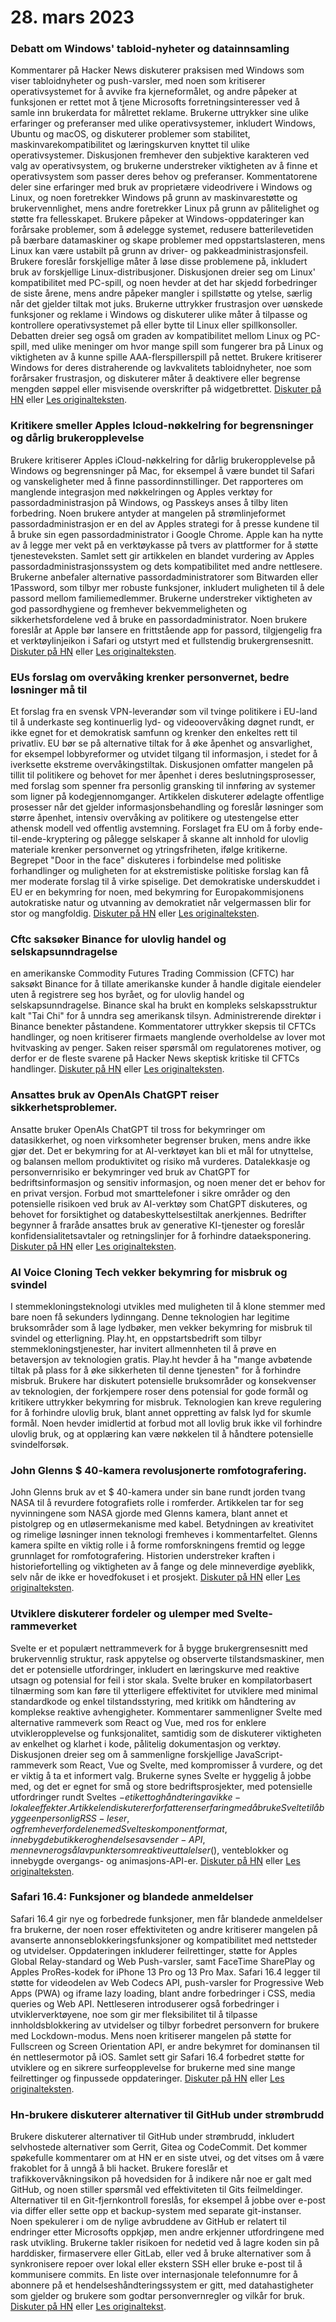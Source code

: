 

<CallToAction />

<Steps>

# 28. mars 2023

### Debatt om Windows' tabloid-nyheter og datainnsamling

Kommentarer på Hacker News diskuterer praksisen med Windows som viser tabloidnyheter og push-varsler, med noen som kritiserer operativsystemet for å avvike fra kjerneformålet, og andre påpeker at funksjonen er rettet mot å tjene Microsofts forretningsinteresser ved å samle inn brukerdata for målrettet reklame. Brukerne uttrykker sine ulike erfaringer og preferanser med ulike operativsystemer, inkludert Windows, Ubuntu og macOS, og diskuterer problemer som stabilitet, maskinvarekompatibilitet og læringskurven knyttet til ulike operativsystemer. Diskusjonen fremhever den subjektive karakteren ved valg av operativsystem, og brukerne understreker viktigheten av å finne et operativsystem som passer deres behov og preferanser. Kommentatorene deler sine erfaringer med bruk av proprietære videodrivere i Windows og Linux, og noen foretrekker Windows på grunn av maskinvarestøtte og brukervennlighet, mens andre foretrekker Linux på grunn av pålitelighet og støtte fra fellesskapet. Brukere påpeker at Windows-oppdateringer kan forårsake problemer, som å ødelegge systemet, redusere batterilevetiden på bærbare datamaskiner og skape problemer med oppstartslasteren, mens Linux kan være ustabilt på grunn av driver- og pakkeadministrasjonsfeil. Brukere foreslår forskjellige måter å løse disse problemene på, inkludert bruk av forskjellige Linux-distribusjoner. Diskusjonen dreier seg om Linux' kompatibilitet med PC-spill, og noen hevder at det har skjedd forbedringer de siste årene, mens andre påpeker mangler i spillstøtte og ytelse, særlig når det gjelder tiltak mot juks. Brukerne uttrykker frustrasjon over uønskede funksjoner og reklame i Windows og diskuterer ulike måter å tilpasse og kontrollere operativsystemet på eller bytte til Linux eller spillkonsoller. Debatten dreier seg også om graden av kompatibilitet mellom Linux og PC-spill, med ulike meninger om hvor mange spill som fungerer bra på Linux og viktigheten av å kunne spille AAA-flerspillerspill på nettet. Brukere kritiserer Windows for deres distraherende og lavkvalitets tabloidnyheter, noe som forårsaker frustrasjon, og diskuterer måter å deaktivere eller begrense mengden søppel eller misvisende overskrifter på widgetbrettet. [Diskuter på HN](http://news.ycombinator.com/item?id=35323121) eller [Les originalteksten](https://www.tomshardware.com/news/windows-keeps-feeding-tabloid-news).

### Kritikere smeller Apples Icloud-nøkkelring for begrensninger og dårlig brukeropplevelse

Brukere kritiserer Apples iCloud-nøkkelring for dårlig brukeropplevelse på Windows og begrensninger på Mac, for eksempel å være bundet til Safari og vanskeligheter med å finne passordinnstillinger. Det rapporteres om manglende integrasjon med nøkkelringen og Apples verktøy for passordadministrasjon på Windows, og Passkeys anses å tilby liten forbedring. Noen brukere antyder at mangelen på strømlinjeformet passordadministrasjon er en del av Apples strategi for å presse kundene til å bruke sin egen passordadministrator i Google Chrome. Apple kan ha nytte av å legge mer vekt på en verktøykasse på tvers av plattformer for å støtte tjenesteveksten. Samlet sett gir artikkelen en blandet vurdering av Apples passordadministrasjonssystem og dets kompatibilitet med andre nettlesere. Brukerne anbefaler alternative passordadministratorer som Bitwarden eller 1Password, som tilbyr mer robuste funksjoner, inkludert muligheten til å dele passord mellom familiemedlemmer. Brukerne understreker viktigheten av god passordhygiene og fremhever bekvemmeligheten og sikkerhetsfordelene ved å bruke en passordadministrator. Noen brukere foreslår at Apple bør lansere en frittstående app for passord, tilgjengelig fra et verktøylinjeikon i Safari og utstyrt med et fullstendig brukergrensesnitt. [Diskuter på HN](http://news.ycombinator.com/item?id=35329950) eller [Les originalteksten](https://cabel.com/2023/03/27/apple-passwords-deserve-an-app/).

### EUs forslag om overvåking krenker personvernet, bedre løsninger må til

Et forslag fra en svensk VPN-leverandør som vil tvinge politikere i EU-land til å underkaste seg kontinuerlig lyd- og videoovervåking døgnet rundt, er ikke egnet for et demokratisk samfunn og krenker den enkeltes rett til privatliv. EU bør se på alternative tiltak for å øke åpenhet og ansvarlighet, for eksempel lobbyreformer og utvidet tilgang til informasjon, i stedet for å iverksette ekstreme overvåkingstiltak. Diskusjonen omfatter mangelen på tillit til politikere og behovet for mer åpenhet i deres beslutningsprosesser, med forslag som spenner fra personlig gransking til innføring av systemer som ligner på kodegjennomganger. Artikkelen diskuterer ødelagte offentlige prosesser når det gjelder informasjonsbehandling og foreslår løsninger som større åpenhet, intensiv overvåking av politikere og utestengelse etter athensk modell ved offentlig avstemning. Forslaget fra EU om å forby ende-til-ende-kryptering og pålegge selskaper å skanne alt innhold for ulovlig materiale krenker personvernet og ytringsfriheten, ifølge kritikerne. Begrepet "Door in the face" diskuteres i forbindelse med politiske forhandlinger og muligheten for at ekstremistiske politiske forslag kan få mer moderate forslag til å virke spiselige. Det demokratiske underskuddet i EU er en bekymring for noen, med bekymring for Europakommisjonens autokratiske natur og utvanning av demokratiet når velgermassen blir for stor og mangfoldig. [Diskuter på HN](http://news.ycombinator.com/item?id=35321994) eller [Les originalteksten](https://mullvad.net/en/chatcontrol).

### Cftc saksøker Binance for ulovlig handel og selskapsunndragelse

en amerikanske Commodity Futures Trading Commission (CFTC) har saksøkt Binance for å tillate amerikanske kunder å handle digitale eiendeler uten å registrere seg hos byrået, og for ulovlig handel og selskapsunndragelse. Binance skal ha brukt en kompleks selskapsstruktur kalt "Tai Chi" for å unndra seg amerikansk tilsyn. Administrerende direktør i Binance benekter påstandene. Kommentatorer uttrykker skepsis til CFTCs handlinger, og noen kritiserer firmaets manglende overholdelse av lover mot hvitvasking av penger. Saken reiser spørsmål om regulatorenes motiver, og derfor er de fleste svarene på Hacker News skeptisk kritiske til CFTCs handlinger. [Diskuter på HN](http://news.ycombinator.com/item?id=35327996) eller [Les originalteksten](https://www.docdroid.net/60YAbCz/cftc-binance-pdf).

### Ansattes bruk av OpenAIs ChatGPT reiser sikkerhetsproblemer.

Ansatte bruker OpenAIs ChatGPT til tross for bekymringer om datasikkerhet, og noen virksomheter begrenser bruken, mens andre ikke gjør det. Det er bekymring for at AI-verktøyet kan bli et mål for utnyttelse, og balansen mellom produktivitet og risiko må vurderes. Datalekkasje og personvernrisiko er bekymringer ved bruk av ChatGPT for bedriftsinformasjon og sensitiv informasjon, og noen mener det er behov for en privat versjon. Forbud mot smarttelefoner i sikre områder og den potensielle risikoen ved bruk av AI-verktøy som ChatGPT diskuteres, og behovet for forsiktighet og databeskyttelsestiltak anerkjennes. Bedrifter begynner å fraråde ansattes bruk av generative KI-tjenester og foreslår konfidensialitetsavtaler og retningslinjer for å forhindre dataeksponering. [Diskuter på HN](http://news.ycombinator.com/item?id=35330438) eller [Les originalteksten](https://www.darkreading.com/risk/employees-feeding-sensitive-business-data-chatgpt-raising-security-fears).

### AI Voice Cloning Tech vekker bekymring for misbruk og svindel

I stemmekloningsteknologi utvikles med muligheten til å klone stemmer med bare noen få sekunders lydinngang. Denne teknologien har legitime bruksområder som å lage lydbøker, men vekker bekymring for misbruk til svindel og etterligning. Play.ht, en oppstartsbedrift som tilbyr stemmekloningstjenester, har invitert allmennheten til å prøve en betaversjon av teknologien gratis. Play.ht hevder å ha "mange avbøtende tiltak på plass for å øke sikkerheten til denne tjenesten" for å forhindre misbruk. Brukere har diskutert potensielle bruksområder og konsekvenser av teknologien, der forkjempere roser dens potensial for gode formål og kritikere uttrykker bekymring for misbruk. Teknologien kan kreve regulering for å forhindre ulovlig bruk, blant annet oppretting av falsk lyd for skumle formål. Noen hevder imidlertid at forbud mot all lovlig bruk ikke vil forhindre ulovlig bruk, og at opplæring kan være nøkkelen til å håndtere potensielle svindelforsøk.

### John Glenns $ 40-kamera revolusjonerte romfotografering.

John Glenns bruk av et $ 40-kamera under sin bane rundt jorden tvang NASA til å revurdere fotografiets rolle i romferder. Artikkelen tar for seg nyvinningene som NASA gjorde med Glenns kamera, blant annet et pistolgrep og en utløsermekanisme med kabel. Betydningen av kreativitet og rimelige løsninger innen teknologi fremheves i kommentarfeltet. Glenns kamera spilte en viktig rolle i å forme romforskningens fremtid og legge grunnlaget for romfotografering. Historien understreker kraften i historiefortelling og viktigheten av å fange og dele minneverdige øyeblikk, selv når de ikke er hovedfokuset i et prosjekt. [Diskuter på HN](http://news.ycombinator.com/item?id=35328368) eller [Les originalteksten](https://petapixel.com/2023/03/23/how-john-glenns-40-camera-forced-nasa-to-rethink-space-missions/).

### Utviklere diskuterer fordeler og ulemper med Svelte-rammeverket

Svelte er et populært nettrammeverk for å bygge brukergrensesnitt med brukervennlig struktur, rask appytelse og observerte tilstandsmaskiner, men det er potensielle utfordringer, inkludert en læringskurve med reaktive utsagn og potensial for feil i stor skala. Svelte bruker en kompilatorbasert tilnærming som kan føre til ytterligere effektivitet for utviklere med minimal standardkode og enkel tilstandsstyring, med kritikk om håndtering av komplekse reaktive avhengigheter. Kommentarer sammenligner Svelte med alternative rammeverk som React og Vue, med ros for enklere utvikleropplevelse og funksjonalitet, samtidig som de diskuterer viktigheten av enkelhet og klarhet i kode, pålitelig dokumentasjon og verktøy. Diskusjonen dreier seg om å sammenligne forskjellige JavaScript-rammeverk som React, Vue og Svelte, med kompromisser å vurdere, og det er viktig å ta et informert valg. Brukerne synes Svelte er hyggelig å jobbe med, og det er egnet for små og store bedriftsprosjekter, med potensielle utfordringer rundt Sveltes $-etikett og håndtering av ikke-lokale effekter. Artikkelen diskuterer forfatterens erfaring med å bruke Svelte til å bygge en personlig RSS-leser, og fremhever fordelene med Sveltes komponentformat, innebygde butikker og hendelsesavsender-API, men nevner også lavpunkter som reaktive uttalelser ($), venteblokker og innebygde overgangs- og animasjons-API-er. [Diskuter på HN](http://news.ycombinator.com/item?id=35324430) eller [Les originalteksten](https://tyhopp.com/notes/thoughts-on-svelte).

### Safari 16.4: Funksjoner og blandede anmeldelser

Safari 16.4 gir nye og forbedrede funksjoner, men får blandede anmeldelser fra brukerne, der noen roser effektiviteten og andre kritiserer mangelen på avanserte annonseblokkeringsfunksjoner og kompatibilitet med nettsteder og utvidelser. Oppdateringen inkluderer feilrettinger, støtte for Apples Global Relay-standard og Web Push-varsler, samt FaceTime SharePlay og Apples ProRes-kodek for iPhone 13 Pro og 13 Pro Max. Safari 16.4 legger til støtte for videodelen av Web Codecs API, push-varsler for Progressive Web Apps (PWA) og iframe lazy loading, blant andre forbedringer i CSS, media queries og Web API. Nettleseren introduserer også forbedringer i utviklerverktøyene, noe som gir mer fleksibilitet til å tilpasse innholdsblokkering av utvidelser og tilbyr forbedret personvern for brukere med Lockdown-modus. Mens noen kritiserer mangelen på støtte for Fullscreen og Screen Orientation API, er andre bekymret for dominansen til én nettlesermotor på iOS. Samlet sett gir Safari 16.4 forbedret støtte for utviklere og en sikrere surfeopplevelse for brukerne med sine mange feilrettinger og finpussede oppdateringer. [Diskuter på HN](http://news.ycombinator.com/item?id=35329961) eller [Les originalteksten](https://webkit.org/blog/13966/webkit-features-in-safari-16-4/).

### Hn-brukere diskuterer alternativer til GitHub under strømbrudd

Brukere diskuterer alternativer til GitHub under strømbrudd, inkludert selvhostede alternativer som Gerrit, Gitea og CodeCommit. Det kommer spøkefulle kommentarer om at HN er en siste utvei, og det vitses om å være frakoblet for å unngå å bli hacket. Brukere foreslår et trafikkovervåkningsikon på hovedsiden for å indikere når noe er galt med GitHub, og noen stiller spørsmål ved effektiviteten til Gits feilmeldinger. Alternativer til en Git-fjernkontroll foreslås, for eksempel å jobbe over e-post via differ eller sette opp et backup-system med separate git-instanser. Noen spekulerer i om de nylige avbruddene av GitHub er relatert til endringer etter Microsofts oppkjøp, men andre erkjenner utfordringene med rask utvikling. Brukerne takler risikoen for nedetid ved å lagre koden sin på harddisker, firmaservere eller GitLab, eller ved å bruke alternativer som å synkronisere repoer over lokal eller ekstern SSH eller bruke e-post til å kommunisere commits. En liste over internasjonale telefonnumre for å abonnere på et hendelseshåndteringssystem er gitt, med datahastigheter som gjelder og brukere som godtar personvernregler og vilkår for bruk. [Diskuter på HN](http://news.ycombinator.com/item?id=35325709) eller [Les originaltekst](https://www.githubstatus.com/incidents/52z0j6phhnjs).

</Steps>
